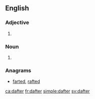 ==English==

===Adjective===
{{head|en}}

# {{en-comparative of|daft}}

===Noun===
{{en-noun}}

# {{obsolete spelling of|daughter|lang=en}}

===Anagrams===
* [[farted#English|farted]], [[rafted#English|rafted]]

[[ca:dafter]]
[[fr:dafter]]
[[simple:dafter]]
[[sv:dafter]]